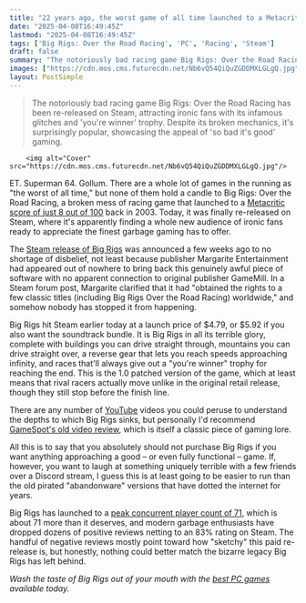 ```yaml
---
title: "22 years ago, the worst game of all time launched to a Metacritic score of just 8, and now it's on Steam with 83% positive reviews from a whole new generation of garbage lovers"
date: "2025-04-08T16:49:45Z"
lastmod: "2025-04-08T16:49:45Z"
tags: ['Big Rigs: Over the Road Racing', 'PC', 'Racing', 'Steam']
draft: false
summary: "The notoriously bad racing game Big Rigs: Over the Road Racing has been re-released on Steam, attracting ironic fans with its infamous glitches and 'you're winner' trophy.  Despite its broken mechanics, it's surprisingly popular, showcasing the appeal of 'so bad it's good' gaming."
images: ["https://cdn.mos.cms.futurecdn.net/Nb6vQ54QiQuZGDDMXLGLgQ.jpg"]
layout: PostSimple
---
```

> The notoriously bad racing game Big Rigs: Over the Road Racing has been re-released on Steam, attracting ironic fans with its infamous glitches and 'you're winner' trophy.  Despite its broken mechanics, it's surprisingly popular, showcasing the appeal of 'so bad it's good' gaming.


        <img alt="Cover" src="https://cdn.mos.cms.futurecdn.net/Nb6vQ54QiQuZGDDMXLGLgQ.jpg"/>
        
ET. Superman 64. Gollum. There are a whole lot of games in the running as "the worst of all time," but none of them hold a candle to Big Rigs: Over the Road Racing, a broken mess of racing game that launched to a [Metacritic score of just 8 out of 100](https://www.metacritic.com/game/big-rigs-over-the-road-racing/critic-reviews/?platform=pc) back in 2003. Today, it was finally re-released on Steam, where it's apparently finding a whole new audience of ironic fans ready to appreciate the finest garbage gaming has to offer.

The [Steam release of Big Rigs](https://store.steampowered.com/app/3598130/Big_Rigs_Over_the_Road_Racing/) was announced a few weeks ago to no shortage of disbelief, not least because publisher Margarite Entertainment had appeared out of nowhere to bring back this genuinely awful piece of software with no apparent connection to original publisher GameMill. In a Steam forum post, Margarite clarified that it had "obtained the rights to a few classic titles (including Big Rigs Over the Road Racing) worldwide," and somehow nobody has stopped it from happening.

Big Rigs hit Steam earlier today at a launch price of $4.79, or $5.92 if you also want the soundtrack bundle. It is Big Rigs in all its terrible glory, complete with buildings you can drive straight through, mountains you can drive straight over, a reverse gear that lets you reach speeds approaching infinity, and races that'll always give out a "you're winner" trophy for reaching the end. This is the 1.0 patched version of the game, which at least means that rival racers actually move unlike in the original retail release, though they still stop before the finish line.

There are any number of [YouTube](https://www.gamesradar.com/tag/youtube/) videos you could peruse to understand the depths to which Big Rigs sinks, but personally I'd recommend [GameSpot's old video review](https://www.youtube.com/watch?v=sR3a0gixfwI), which is itself a classic piece of gaming lore.

All this is to say that you absolutely should not purchase Big Rigs if you want anything approaching a good – or even fully functional – game. If, however, you want to laugh at something uniquely terrible with a few friends over a Discord stream, I guess this is at least going to be easier to run than the old pirated "abandonware" versions that have dotted the internet for years.

Big Rigs has launched to a [peak concurrent player count of 71](https://steamdb.info/app/3598130/charts/), which is about 71 more than it deserves, and modern garbage enthusiasts have dropped dozens of positive reviews netting to an 83% rating on Steam. The handful of negative reviews mostly point toward how "sketchy" this paid re-release is, but honestly, nothing could better match the bizarre legacy Big Rigs has left behind.

*Wash the taste of Big Rigs out of your mouth with the *[<em>best PC games</em>](https://www.gamesradar.com/best-pc-games/)* available today.*
        